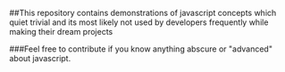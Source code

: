 ##This repository contains demonstrations of javascript concepts which quiet trivial and its most likely not used by developers frequently while making their dream projects

###Feel free to contribute if you know anything abscure or "advanced" about javascript.